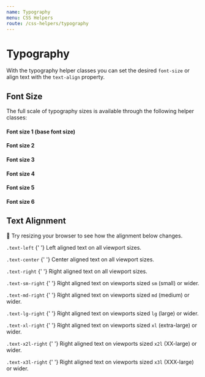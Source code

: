 ```yaml
---
name: Typography
menu: CSS Helpers
route: /css-helpers/typography
---
```


# Typography


With the typography helper classes you can set the desired `font-size` or align
text with the `text-align` property.

## Font Size

The full scale of typography sizes is available through the following helper
classes:

<Playground>
  <h4 className="typography-size-1">Font size 1 (base font size)</h4>
  <h4 className="typography-size-2">Font size 2</h4>
  <h4 className="typography-size-3">Font size 3</h4>
  <h4 className="typography-size-4">Font size 4</h4>
  <h4 className="typography-size-5">Font size 5</h4>
  <h4 className="typography-size-6">Font size 6</h4>
</Playground>

## Text Alignment

📐 Try resizing your browser to see how the alignment below changes.

<Playground>
  <div>
    <p className="text-left">
      <code>.text-left</code>
      {' '}
      Left aligned text on all viewport sizes.
    </p>
    <p className="text-center">
      <code>.text-center</code>
      {' '}
      Center aligned text on all viewport sizes.
    </p>
    <p className="text-right">
      <code>.text-right</code>
      {' '}
      Right aligned text on all viewport sizes.
    </p>
    <p className="text-sm-right">
      <code>.text-sm-right</code>
      {' '}
      Right aligned text on viewports sized <code>sm</code> (small) or wider.
    </p>
    <p className="text-md-right">
      <code>.text-md-right</code>
      {' '}
      Right aligned text on viewports sized <code>md</code> (medium) or wider.
    </p>
    <p className="text-lg-right">
      <code>.text-lg-right</code>
      {' '}
      Right aligned text on viewports sized <code>lg</code> (large) or wider.
    </p>
    <p className="text-xl-right">
      <code>.text-xl-right</code>
      {' '}
      Right aligned text on viewports sized <code>xl</code> (extra-large) or
      wider.
    </p>
    <p className="text-x2l-right">
      <code>.text-x2l-right</code>
      {' '}
      Right aligned text on viewports sized <code>x2l</code> (XX-large) or
      wider.
    </p>
    <p className="text-x3l-right">
      <code>.text-x3l-right</code>
      {' '}
      Right aligned text on viewports sized <code>x3l</code> (XXX-large) or
      wider.
    </p>
  </div>
</Playground>
